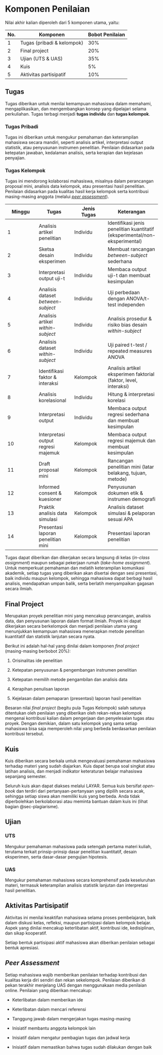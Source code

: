 # Komponen Penilaian {.unnumbered}

Nilai akhir kalian diperoleh dari 5 komponen utama, yaitu:

| No. | Komponen                   | Bobot Penilaian |
|-----|----------------------------|-----------------|
| 1   | Tugas (pribadi & kelompok) | 30%             |
| 2   | Final project              | 20%             |
| 3   | Ujian (UTS & UAS)          | 35%             |
| 4   | Kuis                       | 5%              |
| 5   | Aktivitas partisipatif     | 10%             |

## Tugas

Tugas diberikan untuk menilai kemampuan mahasiswa dalam memahami, mengaplikasikan, dan mengembangkan konsep yang dipelajari selama perkuliahan. Tugas terbagi menjadi **tugas individu** dan **tugas kelompok**.

### Tugas Pribadi

Tugas ini diberikan untuk mengukur pemahaman dan keterampilan mahasiswa secara mandiri, seperti analisis artikel, interpretasi output statistik, atau penyusunan instrumen penelitian. Penilaian didasarkan pada ketepatan jawaban, kedalaman analisis, serta kerapian dan kejelasan penyajian.

### Tugas Kelompok

Tugas ini mendorong kolaborasi mahasiswa, misalnya dalam perancangan proposal mini, analisis data kelompok, atau presentasi hasil penelitian. Penilaian didasarkan pada kualitas hasil kerja kelompok serta kontribusi masing-masing anggota (melalui [*peer assessment*]).

| Minggu | Tugas | Jenis Tugas | Keterangan |
|----|----|----|----|
| 1 | Analisis artikel penelitian | Individu | Identifikasi jenis penelitian kuantitatif (eksperimental/non-eksperimental) |
| 2 | Sketsa desain eksperimen | Individu | Membuat rancangan *between-subject* sederhana |
| 3 | Interpretasi output uji-t | Individu | Membaca output uji-t dan membuat kesimpulan |
| 4 | Analisis dataset *between-subject* | Individu | Uji perbedaan dengan ANOVA/t-test independen |
| 5 | Analisis artikel *within-subject* | Individu | Analisis prosedur & risiko bias desain *within-subject* |
| 6 | Analisis dataset *within-subject* | Individu | Uji paired t-test / repeated measures ANOVA |
| 7 | Identifikasi faktor & interaksi | Kelompok | Analisis artikel eksperimen faktorial (faktor, level, interaksi) |
| 8 | Analisis korelasional | Individu | Hitung & interpretasi korelasi |
| 9 | Interpretasi output | Individu | Membaca output regresi sederhana dan membuat kesimpulan |
| 10 | Interpretasi output regresi majemuk | Kelompok | Membaca output regresi majemuk dan membuat kesimpulan |
| 11 | Draft proposal mini | Kelompok | Rancangan penelitian mini (latar belakang, tujuan, metode) |
| 12 | Informed consent & kuesioner | Kelompok | Penyusunan dokumen etik & instrumen demografi |
| 13 | Praktik analisis data simulasi | Kelompok | Analisis dataset simulasi & pelaporan sesuai APA |
| 14 | Presentasi laporan penelitian mini | Kelompok | Presentasi laporan penelitian |

::: callout-note
Tugas dapat diberikan dan dikerjakan secara langsung di kelas (*in-class assignment*) maupun sebagai pekerjaan rumah (*take-home assignment*). Untuk memperkuat pemahaman dan melatih keterampilan komunikasi akademik, setiap tugas yang diberikan akan disertai dengan sesi presentasi, baik individu maupun kelompok, sehingga mahasiswa dapat berbagi hasil analisis, mendapatkan umpan balik, serta berlatih menyampaikan gagasan secara ilmiah.
:::

## Final Project

Merupakan proyek penelitian mini yang mencakup perancangan, analisis data, dan penyusunan laporan dalam format ilmiah. Proyek ini dapat dikerjakan secara berkelompok dan menjadi penilaian utama yang menunjukkan kemampuan mahasiswa menerapkan metode penelitian kuantitatif dan statistik lanjutan secara nyata.

Berikut ini adalah hal-hal yang dinilai dalam komponen *final project* (masing-masing berbobot 20%):

1.  Orisinalitas ide penelitian

2.  Ketepatan penyusunan & pengembangan instrumen penelitian

3.  Ketepatan memilih metode pengambilan dan analisis data

4.  Kerapihan penulisan laporan

5.  Kejelasan dalam pemaparan (presentasi) laporan hasil penelitian

::: callout-important
Besaran nilai *final project* (begitu pula Tugas Kelompok) salah satunya ditentukan oleh penilaian yang diberikan oleh rekan-rekan kelompok mengenai kontribusi kalian dalam pengerjaan dan penyelesaian tugas atau proyek. Dengan demikian, dalam satu kelompok yang sama setiap mahasiswa bisa saja memperoleh nilai yang berbeda berdasarkan penilaian kontribusi tersebut.
:::

## Kuis

Kuis diberikan secara berkala untuk mengevaluasi pemahaman mahasiswa terhadap materi yang sudah diajarkan. Kuis dapat berupa soal singkat atau latihan analisis, dan menjadi indikator keteraturan belajar mahasiswa sepanjang semester.

Seluruh kuis akan dapat diakses melalui LAYAR. Semua kuis bersifat *open-book* dan terdiri dari pertanyaan-pertanyaan yang dipilih secara acak, sehingga setiap siswa akan memiliki kuis yang berbeda. Anda tidak diperbolehkan berkolaborasi atau meminta bantuan dalam kuis ini (lihat bagian @sec-plagiarisme).

## Ujian

### UTS

Mengukur pemahaman mahasiswa pada setengah pertama materi kuliah, terutama terkait prinsip-prinsip dasar penelitian kuantitatif, desain eksperimen, serta dasar-dasar pengujian hipotesis.

### UAS

Mengukur pemahaman mahasiswa secara komprehensif pada keseluruhan materi, termasuk keterampilan analisis statistik lanjutan dan interpretasi hasil penelitian.

## Aktivitas Partisipatif

Aktivitas ini menilai keaktifan mahasiswa selama proses pembelajaran, baik dalam diskusi kelas, refleksi, maupun partisipasi dalam kelompok belajar. Aspek yang dinilai mencakup keterlibatan aktif, kontribusi ide, kedisiplinan, dan sikap kooperatif.

::: callout-important
Setiap bentuk partisipasi aktif mahasiswa akan diberikan penilaian sebagai bentuk apresiasi.
:::

## *Peer Assessment*

Setiap mahasiswa wajib memberikan penilaian terhadap kontribusi dan kualitas kerja diri sendiri dan rekan sekelompok. Penilaian diberikan di pekan terakhir menjelang UAS dengan menggunakaan media penilaian online. Penilaian yang diberikan mencakup:

-   Keterlibatan dalam memberikan ide

-   Keterlibatan dalam mencari referensi

-   Tanggung jawab dalam mengerjakan tugas masing-masing

-   Inisiatif membantu anggota kelompok lain

-   Inisiatif dalam mengatur pembagian tugas dan jadwal kerja

-   Inisiatif dalam memastikan bahwa tugas sudah dilakukan dengan baik
